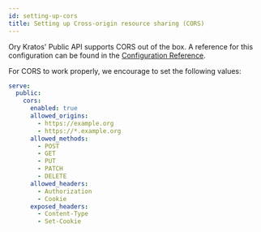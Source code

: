 ```yaml
---
id: setting-up-cors
title: Setting up Cross-origin resource sharing (CORS)
---
```


Ory Kratos' Public API supports CORS out of the box. A reference for this
configuration can be found in the
[Configuration Reference](../reference/configuration.md).

For CORS to work properly, we encourage to set the following values:

```yaml
serve:
  public:
    cors:
      enabled: true
      allowed_origins:
        - https://example.org
        - https://*.example.org
      allowed_methods:
        - POST
        - GET
        - PUT
        - PATCH
        - DELETE
      allowed_headers:
        - Authorization
        - Cookie
      exposed_headers:
        - Content-Type
        - Set-Cookie
```
